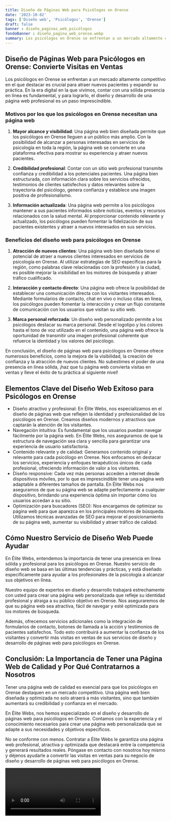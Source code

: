 ```yaml
---
title: Diseño de Páginas Web para Psicólogos en Orense
date: '2023-10-02'
tags: ['Diseño web', 'Psicólogos', 'Orense']
draft: false
banner : diseño_paginas_web_psicólogos
fondoBanner : diseño_pagina_web_orense.webp
summary: Los psicólogos en Orense se enfrentan a un mercado altamente competitivo en el que destacar es crucial para atraer nuevos pacientes y expandir su práctica. En la era digital en la que vivimos, contar con una sólida presencia en línea es fundamental, y para lograrlo, el diseño y desarrollo de una página web profesional es un paso imprescindible.
---
```


## Diseño de Páginas Web para Psicólogos en Orense: Convierte Visitas en Ventas

Los psicólogos en Orense se enfrentan a un mercado altamente competitivo en el que destacar es crucial para atraer nuevos pacientes y expandir su práctica. En la era digital en la que vivimos, contar con una sólida presencia en línea es fundamental, y para lograrlo, el diseño y desarrollo de una página web profesional es un paso imprescindible.

### Motivos por los que los psicólogos en Orense necesitan una página web

1. **Mayor alcance y visibilidad**: Una página web bien diseñada permite que los psicólogos en Orense lleguen a un público más amplio. Con la posibilidad de alcanzar a personas interesadas en servicios de psicología en toda la región, la página web se convierte en una plataforma efectiva para mostrar su experiencia y atraer nuevos pacientes.

2. **Credibilidad profesional**: Contar con un sitio web profesional transmite confianza y credibilidad a los potenciales pacientes. Una página bien estructurada, con información clara sobre los servicios ofrecidos, testimonios de clientes satisfechos y datos relevantes sobre la trayectoria del psicólogo, genera confianza y establece una imagen positiva de profesionalismo.

3. **Información actualizada**: Una página web permite a los psicólogos mantener a sus pacientes informados sobre noticias, eventos y recursos relacionados con la salud mental. Al proporcionar contenido relevante y actualizado, los psicólogos pueden fomentar la fidelización de sus pacientes existentes y atraer a nuevos interesados en sus servicios.

### Beneficios del diseño web para psicólogos en Orense

1. **Atracción de nuevos clientes**: Una página web bien diseñada tiene el potencial de atraer a nuevos clientes interesados en servicios de psicología en Orense. Al utilizar estrategias de SEO específicas para la región, como palabras clave relacionadas con la profesión y la ciudad, es posible mejorar la visibilidad en los motores de búsqueda y atraer tráfico cualificado.

2. **Interacción y contacto directo**: Una página web ofrece la posibilidad de establecer una comunicación directa con los visitantes interesados. Mediante formularios de contacto, chat en vivo o incluso citas en línea, los psicólogos pueden fomentar la interacción y crear un flujo constante de comunicación con los usuarios que visitan su sitio web.

3. **Marca personal reforzada**: Un diseño web personalizado permite a los psicólogos destacar su marca personal. Desde el logotipo y los colores hasta el tono de voz utilizado en el contenido, una página web ofrece la oportunidad de transmitir una imagen profesional coherente que refuerce la identidad y los valores del psicólogo.

En conclusión, el diseño de páginas web para psicólogos en Orense ofrece numerosos beneficios, como la mejora de la visibilidad, la creación de confianza y la atracción de nuevos clientes. No subestimes el poder de una presencia en línea sólida, ¡haz que tu página web convierta visitas en ventas y lleve el éxito de tu práctica al siguiente nivel!

<GifSeo />

<Cta />

## Elementos Clave del Diseño Web Exitoso para Psicólogos en Orense

- Diseño atractivo y profesional: En Élite Webs, nos especializamos en el diseño de páginas web que reflejen la identidad y profesionalidad de los psicólogos en Orense. Creamos diseños modernos y atractivos que captarán la atención de los visitantes.
- Navegación intuitiva: Es fundamental que los usuarios puedan navegar fácilmente por la página web. En Élite Webs, nos aseguramos de que la estructura de navegación sea clara y sencilla para garantizar una experiencia de usuario satisfactoria.
- Contenido relevante y de calidad: Generamos contenido original y relevante para cada psicólogo en Orense. Nos enfocamos en destacar los servicios, experiencia y enfoques terapéuticos únicos de cada profesional, ofreciendo información de valor a los visitantes.
- Diseño responsive: Cada vez más personas acceden a internet desde dispositivos móviles, por lo que es imprescindible tener una página web adaptable a diferentes tamaños de pantalla. En Élite Webs nos aseguramos de que su página web se adapte perfectamente a cualquier dispositivo, brindando una experiencia óptima sin importar cómo los usuarios accedan a su sitio.
- Optimización para buscadores (SEO): Nos encargamos de optimizar su página web para que aparezca en los principales motores de búsqueda. Utilizamos técnicas avanzadas de SEO para mejorar el posicionamiento de su página web, aumentar su visibilidad y atraer tráfico de calidad.

## Cómo Nuestro Servicio de Diseño Web Puede Ayudar

En Élite Webs, entendemos la importancia de tener una presencia en línea sólida y profesional para los psicólogos en Orense. Nuestro servicio de diseño web se basa en las últimas tendencias y prácticas, y está diseñado específicamente para ayudar a los profesionales de la psicología a alcanzar sus objetivos en línea.

Nuestro equipo de expertos en diseño y desarrollo trabajará estrechamente con usted para crear una página web personalizada que refleje su identidad profesional y atraiga a su público objetivo en Orense. Nos aseguraremos de que su página web sea atractiva, fácil de navegar y esté optimizada para los motores de búsqueda.

Además, ofrecemos servicios adicionales como la integración de formularios de contacto, botones de llamada a la acción y testimonios de pacientes satisfechos. Todo esto contribuirá a aumentar la confianza de los visitantes y convertir más visitas en ventas de sus servicios de diseño y desarrollo de páginas web para psicólogos en Orense.

## Conclusión: La Importancia de Tener una Página Web de Calidad y Por Qué Contratarnos a Nosotros

Tener una página web de calidad es esencial para que los psicólogos en Orense destaquen en un mercado competitivo. Una página web bien diseñada y optimizada no solo atraerá a más visitantes, sino que también aumentará su credibilidad y confianza en el mercado.

En Élite Webs, nos hemos especializado en el diseño y desarrollo de páginas web para psicólogos en Orense. Contamos con la experiencia y el conocimiento necesarios para crear una página web personalizada que se adapte a sus necesidades y objetivos específicos.

No se conforme con menos. Contratar a Élite Webs le garantiza una página web profesional, atractiva y optimizada que destacará entre la competencia y generará resultados reales. Póngase en contacto con nosotros hoy mismo y déjenos ayudarle a convertir las visitas en ventas para su negocio de diseño y desarrollo de páginas web para psicólogos en Orense.

<Video />

<CtaBot job='Psicólogos' city='Orense'/>

<Gmaps query='Orense+españa+maps' />
